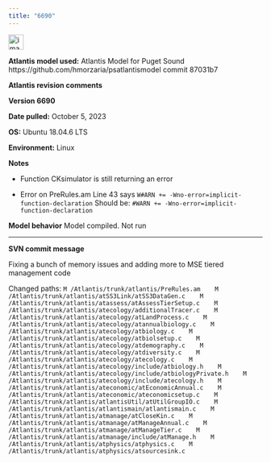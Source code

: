 ```yaml
---
title: "6690"
---
```


<img width="30" alt="image" src="https://user-images.githubusercontent.com/11339490/272713181-58a7442b-f4df-4987-9afe-cb4702236a8f.jpg">

**Atlantis model used:** Atlantis Model for Puget Sound https://github.com/hmorzaria/psatlantismodel commit 87031b7

**Atlantis revision comments**

**Version 6690**

**Date pulled:** October 5, 2023

**OS:** Ubuntu 18.04.6 LTS

**Environment:** Linux

**Notes**

-   Function CKsimulator is still returning an error

-  Error on PreRules.am 
Line 43 says
`W#ARN += -Wno-error=implicit-function-declaration`
Should be:
`#WARN += -Wno-error=implicit-function-declaration`

**Model behavior**
Model compiled. Not run

--------------------------------------------------------------------------------

**SVN commit message**

Fixing a bunch of memory issues and adding more to MSE tiered management code

Changed paths:
`   M /Atlantis/trunk/atlantis/PreRules.am
   M /Atlantis/trunk/atlantis/atSS3Link/atSS3DataGen.c
   M /Atlantis/trunk/atlantis/atassess/atAssessTierSetup.c
   M /Atlantis/trunk/atlantis/atecology/additionalTracer.c
   M /Atlantis/trunk/atlantis/atecology/atLandProcess.c
   M /Atlantis/trunk/atlantis/atecology/atannualbiology.c
   M /Atlantis/trunk/atlantis/atecology/atbiology.c
   M /Atlantis/trunk/atlantis/atecology/atbiolsetup.c
   M /Atlantis/trunk/atlantis/atecology/atdemography.c
   M /Atlantis/trunk/atlantis/atecology/atdiversity.c
   M /Atlantis/trunk/atlantis/atecology/atecology.c
   M /Atlantis/trunk/atlantis/atecology/include/atbiology.h
   M /Atlantis/trunk/atlantis/atecology/include/atbiologyPrivate.h
   M /Atlantis/trunk/atlantis/atecology/include/atecology.h
   M /Atlantis/trunk/atlantis/ateconomic/atEconomicAnnual.c
   M /Atlantis/trunk/atlantis/ateconomic/ateconomicsetup.c
   M /Atlantis/trunk/atlantis/atlantisUtil/atUtilGroupIO.c
   M /Atlantis/trunk/atlantis/atlantismain/atlantismain.c
   M /Atlantis/trunk/atlantis/atmanage/atCloseKin.c
   M /Atlantis/trunk/atlantis/atmanage/atManageAnnual.c
   M /Atlantis/trunk/atlantis/atmanage/atManageTier.c
   M /Atlantis/trunk/atlantis/atmanage/include/atManage.h
   M /Atlantis/trunk/atlantis/atphysics/atphysics.c
   M /Atlantis/trunk/atlantis/atphysics/atsourcesink.c`
   

